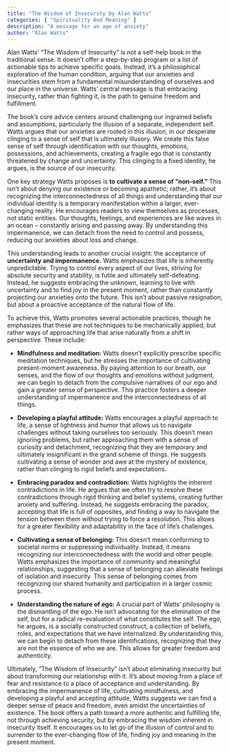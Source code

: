 ```yaml
---
title: "The Wisdom of Insecurity by Alan Watts"
categories: [ "Spirituality And Meaning" ]
description: "A message for an age of anxiety"
author: "Alan Watts"
---
```

Alan Watts' "The Wisdom of Insecurity" is not a self-help book in the traditional sense. It doesn't offer a step-by-step program or a list of actionable tips to achieve specific goals. Instead, it's a philosophical exploration of the human condition, arguing that our anxieties and insecurities stem from a fundamental misunderstanding of ourselves and our place in the universe.  Watts' central message is that embracing insecurity, rather than fighting it, is the path to genuine freedom and fulfillment.

The book's core advice centers around challenging our ingrained beliefs and assumptions, particularly the illusion of a separate, independent self.  Watts argues that our anxieties are rooted in this illusion, in our desperate clinging to a sense of self that is ultimately illusory. We create this false sense of self through identification with our thoughts, emotions, possessions, and achievements, creating a fragile ego that is constantly threatened by change and uncertainty. This clinging to a fixed identity, he argues, is the source of our insecurity.

One key strategy Watts proposes is **to cultivate a sense of "non-self."** This isn't about denying our existence or becoming apathetic; rather, it's about recognizing the interconnectedness of all things and understanding that our individual identity is a temporary manifestation within a larger, ever-changing reality.  He encourages readers to view themselves as processes, not static entities.  Our thoughts, feelings, and experiences are like waves in an ocean – constantly arising and passing away.  By understanding this impermanence, we can detach from the need to control and possess, reducing our anxieties about loss and change.

This understanding leads to another crucial insight: the acceptance of **uncertainty and impermanence.**  Watts emphasizes that life is inherently unpredictable.  Trying to control every aspect of our lives, striving for absolute security and stability, is futile and ultimately self-defeating.  Instead, he suggests embracing the unknown, learning to live with uncertainty and to find joy in the present moment, rather than constantly projecting our anxieties onto the future.  This isn't about passive resignation, but about a proactive acceptance of the natural flow of life.

To achieve this, Watts promotes several actionable practices, though he emphasizes that these are not techniques to be mechanically applied, but rather ways of approaching life that arise naturally from a shift in perspective.  These include:

* **Mindfulness and meditation:** Watts doesn't explicitly prescribe specific meditation techniques, but he stresses the importance of cultivating present-moment awareness. By paying attention to our breath, our senses, and the flow of our thoughts and emotions without judgment, we can begin to detach from the compulsive narratives of our ego and gain a greater sense of perspective.  This practice fosters a deeper understanding of impermanence and the interconnectedness of all things.

* **Developing a playful attitude:**  Watts encourages a playful approach to life, a sense of lightness and humor that allows us to navigate challenges without taking ourselves too seriously.  This doesn't mean ignoring problems, but rather approaching them with a sense of curiosity and detachment, recognizing that they are temporary and ultimately insignificant in the grand scheme of things.  He suggests cultivating a sense of wonder and awe at the mystery of existence, rather than clinging to rigid beliefs and expectations.

* **Embracing paradox and contradiction:**  Watts highlights the inherent contradictions in life.  He argues that we often try to resolve these contradictions through rigid thinking and belief systems, creating further anxiety and suffering.  Instead, he suggests embracing the paradox, accepting that life is full of opposites, and finding a way to navigate the tension between them without trying to force a resolution.  This allows for a greater flexibility and adaptability in the face of life's challenges.

* **Cultivating a sense of belonging:** This doesn't mean conforming to societal norms or suppressing individuality. Instead, it means recognizing our interconnectedness with the world and other people.  Watts emphasizes the importance of community and meaningful relationships, suggesting that a sense of belonging can alleviate feelings of isolation and insecurity.  This sense of belonging comes from recognizing our shared humanity and participation in a larger cosmic process.

* **Understanding the nature of ego:**  A crucial part of Watts' philosophy is the dismantling of the ego. He isn't advocating for the elimination of the self, but for a radical re-evaluation of what constitutes the self. The ego, he argues, is a socially constructed construct, a collection of beliefs, roles, and expectations that we have internalized. By understanding this, we can begin to detach from these identifications, recognizing that they are not the essence of who we are. This allows for greater freedom and authenticity.

Ultimately, "The Wisdom of Insecurity" isn't about eliminating insecurity but about transforming our relationship with it.  It's about moving from a place of fear and resistance to a place of acceptance and understanding.  By embracing the impermanence of life, cultivating mindfulness, and developing a playful and accepting attitude, Watts suggests we can find a deeper sense of peace and freedom, even amidst the uncertainties of existence. The book offers a path toward a more authentic and fulfilling life, not through achieving security, but by embracing the wisdom inherent in insecurity itself.  It encourages us to let go of the illusion of control and to surrender to the ever-changing flow of life, finding joy and meaning in the present moment.

